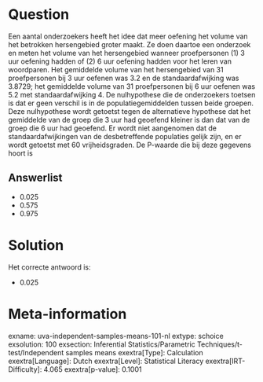 Question
========

Een aantal onderzoekers heeft het idee dat meer oefening het volume van
het betrokken hersengebied groter maakt. Ze doen daartoe een onderzoek
en meten het volume van het hersengebied wanneer proefpersonen (1) 3 uur
oefening hadden of (2) 6 uur oefening hadden voor het leren van
woordparen. Het gemiddelde volume van het hersengebied van 31
proefpersonen bij 3 uur oefenen was 3.2 en de standaardafwijking was
3.8729; het gemiddelde volume van 31 proefpersonen bij 6 uur oefenen was
5.2 met standaardafwijking 4. De nulhypothese die de onderzoekers
toetsen is dat er geen verschil is in de populatiegemiddelden tussen
beide groepen. Deze nulhypothese wordt getoetst tegen de alternatieve
hypothese dat het gemiddelde van de groep die 3 uur had geoefend kleiner
is dan dat van de groep die 6 uur had geoefend. Er wordt niet aangenomen
dat de standaardafwijkingen van de desbetreffende populaties gelijk
zijn, en er wordt getoetst met 60 vrijheidsgraden. De P-waarde die bij
deze gegevens hoort is

Answerlist
----------

* 0.025
* 0.575
* 0.975

Solution
========

Het correcte antwoord is: 

* 0.025

Meta-information
================
exname: uva-independent-samples-means-101-nl
extype: schoice
exsolution: 100
exsection: Inferential Statistics/Parametric Techniques/t-test/Independent samples means
exextra[Type]: Calculation
exextra[Language]: Dutch
exextra[Level]: Statistical Literacy
exextra[IRT-Difficulty]: 4.065
exextra[p-value]: 0.1001
